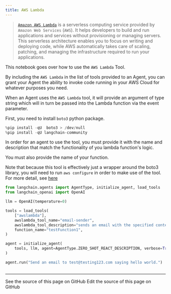 ```yaml
---
title: AWS Lambda
---
```


>[`Amazon AWS Lambda`](https://aws.amazon.com/pm/lambda/) is a serverless computing service provided by `Amazon Web Services` (`AWS`). It helps developers to build and run applications and services without provisioning or managing servers. This serverless architecture enables you to focus on writing and deploying code, while AWS automatically takes care of scaling, patching, and managing the infrastructure required to run your applications.

This notebook goes over how to use the `AWS Lambda` Tool.

By including the `AWS Lambda` in the list of tools provided to an Agent, you can grant your Agent the ability to invoke code running in your AWS Cloud for whatever purposes you need.

When an Agent uses the `AWS Lambda` tool, it will provide an argument of type string which will in turn be passed into the Lambda function via the event parameter.

First, you need to install `boto3` python package.

```python
%pip install -qU  boto3 > /dev/null
%pip install -qU langchain-community
```

In order for an agent to use the tool, you must provide it with the name and description that match the functionality of you lambda function's logic.

You must also provide the name of your function.

Note that because this tool is effectively just a wrapper around the boto3 library, you will need to run `aws configure` in order to make use of the tool. For more detail, see [here](https://docs.aws.amazon.com/cli/index.html)

```python
from langchain.agents import AgentType, initialize_agent, load_tools
from langchain_openai import OpenAI

llm = OpenAI(temperature=0)

tools = load_tools(
    ["awslambda"],
    awslambda_tool_name="email-sender",
    awslambda_tool_description="sends an email with the specified content to test@testing123.com",
    function_name="testFunction1",
)

agent = initialize_agent(
    tools, llm, agent=AgentType.ZERO_SHOT_REACT_DESCRIPTION, verbose=True
)

agent.run("Send an email to test@testing123.com saying hello world.")
```

```python

```

---

<CardGroup cols={2}>
  <Card title="View Source" icon="eye" href="https://github.com/langchain-ai/docs/blob/main/src/oss/python/integrations/tools/awslambda.mdx">
    See the source of this page on GitHub
  </Card>
  <Card title="Edit Source" icon="pen-to-square" href="https://github.com/langchain-ai/docs/edit/main/src/oss/python/integrations/tools/awslambda.mdx">
    Edit the source of this page on GitHub
  </Card>
</CardGroup>
